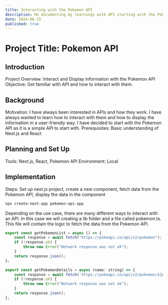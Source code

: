 ```yaml
---
title: Interacting with the Pokemon API
description: Me documenting my learnings with API starting with the Pokemon API
date: 2024-06-15
published: true
---
```


# Project Title: Pokemon API

## Introduction

Project Overview: Interact and Display information with the Pokemon API
Objective: Get familiar with API and how to interact with them.

## Background
Motivation: I have always been interested in APIs and how they work. I have always wanted to learn how to interact with them and how to display the information in a user-friendly way. I have decided to start with the Pokemon API as it is a simple API to start with.
Prerequisites: Basic understanding of Next.js and React

## Planning and Set Up
Tools: Next.js, React, Pokemon API
Environment: Local

## Implementation
Steps: Set up next.js project, create a new component, fetch data from the Pokemon API, display the data in the component


```bash
npx create-next-app pokemon-api-app
```

Depending on the use case, there are many different ways to interact with an API.
In this case we will creating a lib folder and a file called pokemon.ts.
This file will contain the logic to fetch the data from the Pokemon API.

```js
export const getPokemonList = async () => {
	const response = await fetch("https://pokeapi.co/api/v2/pokemon");
	if (!response.ok) {
		throw new Error("Network response was not ok");
	}
	return response.json();
};

export const getPokemonDetails = async (name: string) => {
	const response = await fetch(`https://pokeapi.co/api/v2/pokemon/${name}`);
	if (!response.ok) {
		throw new Error("Network response was not ok");
	}
	return response.json();
};
```
